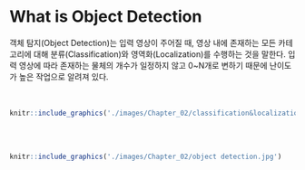 # What is Object Detection {#What_is_Object_Detection}

객체 탐지(Object Detection)는 입력 영상이 주어질 때, 영상 내에 존재하는 모든
카테고리에 대해 분류(Classification)와 영역화(Localization)를 수행하는 것을 말한다.
입력 영상에  따라 존재하는 물체의 개수가 일정하지 않고 0~N개로 변하기 때문에
난이도가 높은 작업으로 알려져 있다. 
<br>
<br>
<br>
```{r classification, fig.align = 'center', out.height = 300, out.width = 500, echo = F}
knitr::include_graphics('./images/Chapter_02/classification&localization.jpg')
```
<br>
<br>
```{r object detection, fig.align = 'center', out.height = 300, out.width = 300, echo = F}
knitr::include_graphics('./images/Chapter_02/object detection.jpg')
```
